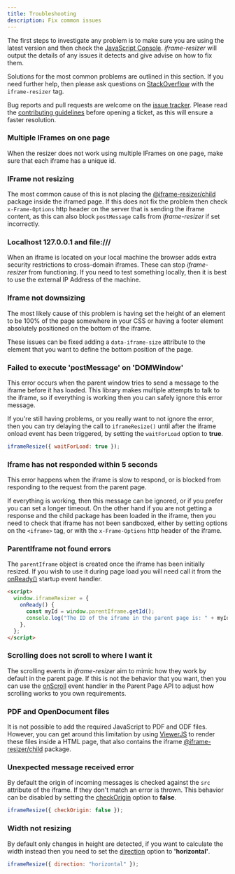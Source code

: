 ```yaml
---
title: Troubleshooting
description: Fix common issues
---
```



The first steps to investigate any problem is to make sure you are using the latest version and then check the [JavaScript Console](https://developers.google.com/chrome-developer-tools/docs/console#opening_the_console). _iframe-resizer_ will output the details of any issues it detects and give advise on how to fix them.

Solutions for the most common problems are outlined in this section. If you need further help, then please ask questions on [StackOverflow](http://stackoverflow.com/questions/tagged/iframe-resizer) with the `iframe-resizer` tag.

Bug reports and pull requests are welcome on the [issue tracker](https://github.com/davidjbradshaw/iframe-resizer/issues). Please read the [contributing guidelines](https://github.com/davidjbradshaw/iframe-resizer/blob/master/CONTRIBUTING.md) before opening a ticket, as this will ensure a faster resolution.

### Multiple IFrames on one page

When the resizer does not work using multiple IFrames on one page, make sure that each iframe has a unique id.

### IFrame not resizing

The most common cause of this is not placing the [@iframe-resizer/child](/setup#child-page-setup) package inside the iframed page. If this does not fix the problem then check `x-Frame-Options` http header on the server that is sending the iframe content, as this can also block `postMessage` calls from _iframe-resizer_ if set incorrectly.

### Localhost 127.0.0.1 and file:///

When an iframe is located on your local machine the browser adds extra security restrictions to cross-domain iframes. These can stop _iframe-resizer_ from functioning. If you need to test something locally, then it is best to use the external IP Address of the machine.

### Iframe not downsizing

The most likely cause of this problem is having set the height of an element to be 100% of the page somewhere in your CSS or having a footer element absolutely positioned on the bottom of the iframe.

These issues can be fixed adding a `data-iframe-size` attribute to the element that you want to define the bottom position of the page.

### Failed to execute 'postMessage' on 'DOMWindow'

This error occurs when the parent window tries to send a message to the iframe before it has loaded. This library makes multiple attempts to talk to the iframe, so if everything is working then you can safely ignore this error message.

If you're still having problems, or you really want to not ignore the error, then you can try delaying the call to `iframeResize()` until after the iframe onload event has been triggered, by setting the `waitForLoad` option to **true**.

```js
iframeResize({ waitForLoad: true });
```

### Iframe has not responded within 5 seconds

This error happens when the iframe is slow to respond, or is blocked from responding to the request from the parent page.

If everything is working, then this message can be ignored, or if you prefer you can set a longer timeout. On the other hand if you are not getting a response and the child package has been loaded in the iframe, then you need to check that iframe has not been sandboxed, either by setting options on the `<iframe>` tag, or with the `x-Frame-Options` http header of the iframe.

### ParentIframe not found errors

The `parentIframe` object is created once the iframe has been initially resized. If you wish to use it during page load you will need call it from the [onReady()](/api/child#onready) startup event handler.

```html
<script>
  window.iframeResizer = {
    onReady() {
      const myId = window.parentIframe.getId();
      console.log("The ID of the iframe in the parent page is: " + myId);
    },
  };
</script>
```

### Scrolling does not scroll to where I want it

The scrolling events in _iframe-resizer_ aim to mimic how they work by default in the parent page. If this
is not the behavior that you want, then you can use the [onScroll](/api/parent#onscroll) event handler in
the Parent Page API to adjust how scrolling works to you own requirements.

### PDF and OpenDocument files

It is not possible to add the required JavaScript to PDF and ODF files. However, you can get around this limitation by using [ViewerJS](http://viewerjs.org) to render these files inside a HTML page, that also contains the iframe [@iframe-resizer/child](/setup#child-page-setup) package.

### Unexpected message received error

By default the origin of incoming messages is checked against the `src` attribute of the iframe. If they don't match an error is thrown. This behavior can be disabled by setting the [checkOrigin](/api/parent#checkorigin) option to **false**.

```js
iframeResize({ checkOrigin: false });
```

### Width not resizing

By default only changes in height are detected, if you want to calculate the width instead then you need to set the [direction](/api/parent#direction) option to **'horizontal'**.

```js
iframeResize({ direction: "horizontal" });
```

<FeedbackComponent />
